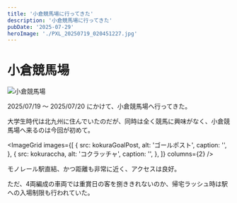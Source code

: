 ```yaml
---
title: '小倉競馬場に行ってきた'
description: '小倉競馬場に行ってきた'
pubDate: '2025-07-29'
heroImage: './PXL_20250719_020451227.jpg'
---
```



# 小倉競馬場

![小倉競馬場](PXL_20250719_015442507.jpg)

2025/07/19 ～ 2025/07/20 にかけて、小倉競馬場へ行ってきた。

大学生時代は北九州に住んでいたのだが、同時は全く競馬に興味がなく、小倉競馬場へ来るのは今回が初めて。


<ImageGrid
  images={[
    {
      src: kokuraGoalPost,
      alt: 'ゴールポスト',
      caption: '',
    },
    {
      src: kokuraccha,
      alt: 'コクラッチャ',
      caption: '',
    },
  ]}
  columns={2}
/>

モノレール駅直結、かつ距離も非常に近く、アクセスは良好。

ただ、4両編成の車両では重賞日の客を捌ききれないのか、帰宅ラッシュ時は駅への入場制限も行われていた。
